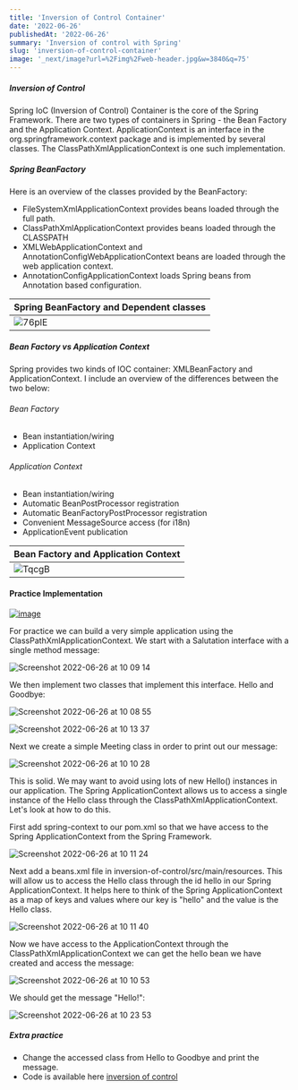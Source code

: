 ```yaml
---
title: 'Inversion of Control Container'
date: '2022-06-26'
publishedAt: '2022-06-26'
summary: 'Inversion of control with Spring'
slug: 'inversion-of-control-container'
image: '_next/image?url=%2Fimg%2Fweb-header.jpg&w=3840&q=75'
---
```


##### Inversion of Control

Spring IoC (Inversion of Control) Container is the core of the Spring Framework.
There are two types of containers in Spring - the Bean Factory and the Application Context.
ApplicationContext is an interface in the org.springframework.context package and is implemented by several classes.
The ClassPathXmlApplicationContext is one such implementation.

##### Spring BeanFactory
Here is an overview of the classes provided by the BeanFactory:
- FileSystemXmlApplicationContext provides beans loaded through the full path.
- ClassPathXmlApplicationContext provides beans loaded through the CLASSPATH
- XMLWebApplicationContext and AnnotationConfigWebApplicationContext beans are loaded through the web application context.
- AnnotationConfigApplicationContext loads Spring beans from Annotation based configuration.

| Spring BeanFactory and Dependent classes|
|-----------------------------------------|
|![76plE](https://user-images.githubusercontent.com/27693622/175805274-92de9607-fbc0-4482-a7c6-b5b3c77f5e3c.png)|

##### Bean Factory vs Application Context
Spring provides two kinds of IOC container: XMLBeanFactory and ApplicationContext. 
I include an overview of the differences between the two below:
###### Bean Factory
- Bean instantiation/wiring
- Application Context
###### Application Context
- Bean instantiation/wiring
- Automatic BeanPostProcessor registration
- Automatic BeanFactoryPostProcessor registration
- Convenient MessageSource access (for i18n)
- ApplicationEvent publication

|Bean Factory and Application Context |
|---------------------------------------------------------|
|![TqcgB](https://user-images.githubusercontent.com/27693622/175805750-1025c69b-1494-4b4e-91c2-66e6c179348a.jpg)|

#### Practice Implementation
[![image](https://i3.ytimg.com/vi/Q1puqtAM02M/maxresdefault.jpg)](https://youtu.be/Q1puqtAM02M)

For practice we can build a very simple application using the ClassPathXmlApplicationContext.
We start with a Salutation interface with a single method message:

![Screenshot 2022-06-26 at 10 09 14](https://user-images.githubusercontent.com/27693622/175807408-d17dc0ac-62c9-4170-8d01-6ab552674a28.png)

We then implement two classes that implement this interface. Hello and Goodbye:

![Screenshot 2022-06-26 at 10 08 55](https://user-images.githubusercontent.com/27693622/175807407-5efab4e4-2b42-4cf1-939a-b8817296eec0.png)

![Screenshot 2022-06-26 at 10 13 37](https://user-images.githubusercontent.com/27693622/175807466-e617d7be-9825-46a0-905c-1000ea766e9b.png)

Next we create a simple Meeting class in order to print out our message: 

![Screenshot 2022-06-26 at 10 10 28](https://user-images.githubusercontent.com/27693622/175807413-70cf6198-e93c-467c-9e46-3380098b6325.png)

This is solid. We may want to avoid using lots of new Hello() instances in our application.
The Spring ApplicationContext allows us to access a single instance of the Hello class through the 
ClassPathXmlApplicationContext. Let's look at how to do this.

First add spring-context to our pom.xml so that we have access to the Spring ApplicationContext from
the Spring Framework.


![Screenshot 2022-06-26 at 10 11 24](https://user-images.githubusercontent.com/27693622/175807412-f1c48ec9-8805-44f9-b86d-c1f5a5642c61.png)

Next add a beans.xml file in inversion-of-control/src/main/resources. This will allow us to access the Hello class 
through the id hello in our Spring ApplicationContext. It helps here to think of the Spring ApplicationContext as a
map of keys and values where our key is "hello" and the value is the Hello class.

![Screenshot 2022-06-26 at 10 11 40](https://user-images.githubusercontent.com/27693622/175807411-eaa57e68-6ba4-4964-9c4e-53b5bed9bed8.png)

Now we have access to the ApplicationContext through the ClassPathXmlApplicationContext we can get the hello bean
we have created and access the message:

![Screenshot 2022-06-26 at 10 10 53](https://user-images.githubusercontent.com/27693622/175807409-a55956b7-d12f-41f9-ac9a-c29efe5a679a.png)

We should get the message "Hello!":


![Screenshot 2022-06-26 at 10 23 53](https://user-images.githubusercontent.com/27693622/175807819-a6faac91-5fb6-40be-a86f-3655204b877e.png)

##### Extra practice
- Change the accessed class from Hello to Goodbye and print the message.
- Code is available here [inversion of control](https://github.com/TomSpencerLondon/spring-practice-examples/tree/main/inversion-of-control)

